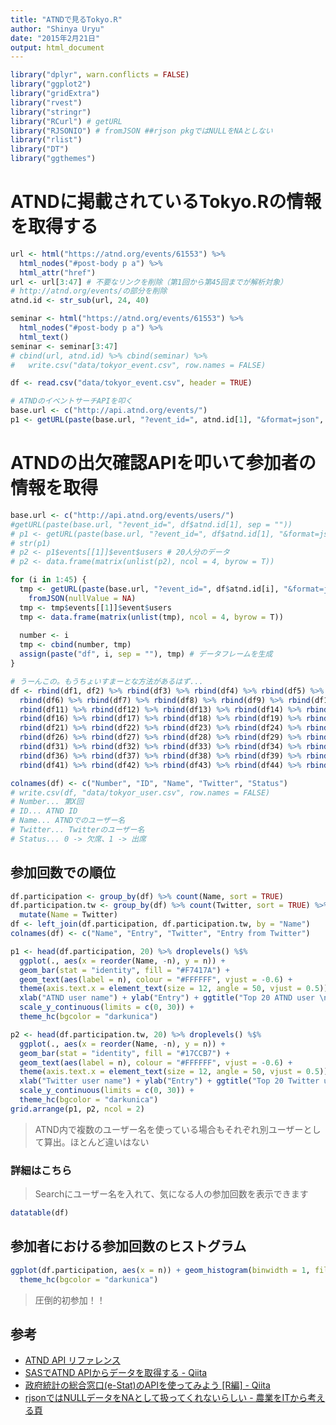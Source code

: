 ```yaml
---
title: "ATNDで見るTokyo.R"
author: "Shinya Uryu"
date: "2015年2月21日"
output: html_document
---
```


```r
library("dplyr", warn.conflicts = FALSE)
library("ggplot2")
library("gridExtra")
library("rvest")
library("stringr")
library("RCurl") # getURL
library("RJSONIO") # fromJSON ##rjson pkgではNULLをNAとしない
library("rlist")
library("DT")
library("ggthemes")
```

# ATNDに掲載されているTokyo.Rの情報を取得する

```r
url <- html("https://atnd.org/events/61553") %>% 
  html_nodes("#post-body p a") %>% 
  html_attr("href")
url <- url[3:47] # 不要なリンクを削除（第1回から第45回までが解析対象）
# http://atnd.org/events/の部分を削除
atnd.id <- str_sub(url, 24, 40)

seminar <- html("https://atnd.org/events/61553") %>% 
  html_nodes("#post-body p a") %>% 
  html_text()
seminar <- seminar[3:47]
# cbind(url, atnd.id) %>% cbind(seminar) %>% 
#   write.csv("data/tokyor_event.csv", row.names = FALSE)
```

```r
df <- read.csv("data/tokyor_event.csv", header = TRUE)
```

```r
# ATNDのイベントサーチAPIを叩く
base.url <- c("http://api.atnd.org/events/")
p1 <- getURL(paste(base.url, "?event_id=", atnd.id[1], "&format=json", sep = "")) %>% fromJSON(nullValue = NA)
```

# ATNDの出欠確認APIを叩いて参加者の情報を取得

```r
base.url <- c("http://api.atnd.org/events/users/")
#getURL(paste(base.url, "?event_id=", df$atnd.id[1], sep = ""))
# p1 <- getURL(paste(base.url, "?event_id=", df$atnd.id[1], "&format=json", sep = "")) %>% fromJSON(nullValue = NA)
# str(p1)
# p2 <- p1$events[[1]]$event$users # 20人分のデータ
# p2 <- data.frame(matrix(unlist(p2), ncol = 4, byrow = T))

for (i in 1:45) {
  tmp <- getURL(paste(base.url, "?event_id=", df$atnd.id[i], "&format=json", sep = "")) %>% 
    fromJSON(nullValue = NA)
  tmp <- tmp$events[[1]]$event$users
  tmp <- data.frame(matrix(unlist(tmp), ncol = 4, byrow = T))
  
  number <- i
  tmp <- cbind(number, tmp)
  assign(paste("df", i, sep = ""), tmp) # データフレームを生成
}

# うーんこの。もうちょいすまーとな方法があるはず...
df <- rbind(df1, df2) %>% rbind(df3) %>% rbind(df4) %>% rbind(df5) %>% 
  rbind(df6) %>% rbind(df7) %>% rbind(df8) %>% rbind(df9) %>% rbind(df10) %>% 
  rbind(df11) %>% rbind(df12) %>% rbind(df13) %>% rbind(df14) %>% rbind(df15) %>% 
  rbind(df16) %>% rbind(df17) %>% rbind(df18) %>% rbind(df19) %>% rbind(df20) %>% 
  rbind(df21) %>% rbind(df22) %>% rbind(df23) %>% rbind(df24) %>% rbind(df25) %>% 
  rbind(df26) %>% rbind(df27) %>% rbind(df28) %>% rbind(df29) %>% rbind(df30) %>% 
  rbind(df31) %>% rbind(df32) %>% rbind(df33) %>% rbind(df34) %>% rbind(df35) %>% 
  rbind(df36) %>% rbind(df37) %>% rbind(df38) %>% rbind(df39) %>% rbind(df40) %>% 
  rbind(df41) %>% rbind(df42) %>% rbind(df43) %>% rbind(df44) %>% rbind(df45)

colnames(df) <- c("Number", "ID", "Name", "Twitter", "Status")
# write.csv(df, "data/tokyor_user.csv", row.names = FALSE)
# Number... 第X回
# ID... ATND ID
# Name... ATNDでのユーザー名
# Twitter... Twitterのユーザー名
# Status... 0 -> 欠席、1 -> 出席
```

## 参加回数での順位

```r
df.participation <- group_by(df) %>% count(Name, sort = TRUE)
df.participation.tw <- group_by(df) %>% count(Twitter, sort = TRUE) %>% na.omit() %>% 
  mutate(Name = Twitter)
df <- left_join(df.participation, df.participation.tw, by = "Name")
colnames(df) <- c("Name", "Entry", "Twitter", "Entry from Twitter")
```

```r
p1 <- head(df.participation, 20) %>% droplevels() %$%
  ggplot(., aes(x = reorder(Name, -n), y = n)) + 
  geom_bar(stat = "identity", fill = "#F7417A") + 
  geom_text(aes(label = n), colour = "#FFFFFF", vjust = -0.6) +
  theme(axis.text.x = element_text(size = 12, angle = 50, vjust = 0.5)) + 
  xlab("ATND user name") + ylab("Entry") + ggtitle("Top 20 ATND user \n joined in Tokyo.R") +
  scale_y_continuous(limits = c(0, 30)) +
  theme_hc(bgcolor = "darkunica")

p2 <- head(df.participation.tw, 20) %>% droplevels() %$%
  ggplot(., aes(x = reorder(Name, -n), y = n)) + 
  geom_bar(stat = "identity", fill = "#17CCB7") + 
  geom_text(aes(label = n), colour = "#FFFFFF", vjust = -0.6) +
  theme(axis.text.x = element_text(size = 12, angle = 50, vjust = 0.5)) + 
  xlab("Twitter user name") + ylab("Entry") + ggtitle("Top 20 Twitter user \n joined in Tokyo.R") +
  scale_y_continuous(limits = c(0, 30)) +
  theme_hc(bgcolor = "darkunica")
grid.arrange(p1, p2, ncol = 2)
```

> ATND内で複数のユーザー名を使っている場合もそれぞれ別ユーザーとして算出。ほとんど違いはない

### 詳細はこちら

> Searchにユーザー名を入れて、気になる人の参加回数を表示できます

```r
datatable(df)
```

## 参加者における参加回数のヒストグラム

```r
ggplot(df.participation, aes(x = n)) + geom_histogram(binwidth = 1, fill = "#17CCB7") +
  theme_hc(bgcolor = "darkunica")
```

> 圧倒的初参加！！

## 参考

* [ATND API リファレンス](http://api.atnd.org/)
* [SASでATND APIからデータを取得する - Qiita](http://qiita.com/Prunus1350/items/fc58808a45b00bc0e25d)
* [政府統計の総合窓口(e-Stat)のAPIを使ってみよう [R編] - Qiita](http://qiita.com/R_Linux/items/e22d1ec28ab653f01f75)
* [rjsonではNULLデータをNAとして扱ってくれないらしい - 農業をITから考える頁](http://mi2yo4.blog136.fc2.com/blog-entry-81.html)